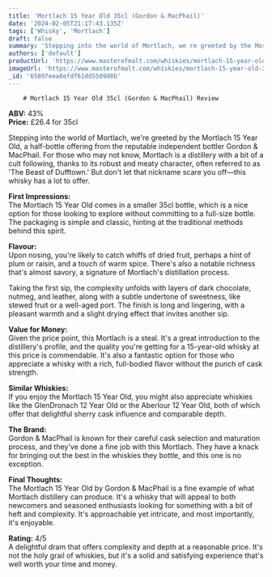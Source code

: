 ```yaml
---
title: 'Mortlach 15 Year Old 35cl (Gordon & MacPhail)'
date: '2024-02-05T21:17:43.135Z'
tags: ['Whisky', 'Mortlach']
draft: false
summary: 'Stepping into the world of Mortlach, we re greeted by the Mortlach 15 Year Old, a half-bottle offering from the reputable independ...'
authors: ['default']
productUrl: 'https://www.masterofmalt.com/whiskies/mortlach-15-year-old-35cl-whisky/'
imageUrl: 'https://www.masterofmalt.com/whiskies/mortlach-15-year-old-35cl-whisky.jpg'
_id: '65897eea8efdf61dd5509d8b'
---
```


        # Mortlach 15 Year Old 35cl (Gordon & MacPhail) Review

**ABV:** 43%  
**Price:** £26.4 for 35cl

Stepping into the world of Mortlach, we're greeted by the Mortlach 15 Year Old, a half-bottle offering from the reputable independent bottler Gordon & MacPhail. For those who may not know, Mortlach is a distillery with a bit of a cult following, thanks to its robust and meaty character, often referred to as 'The Beast of Dufftown.' But don't let that nickname scare you off—this whisky has a lot to offer.

**First Impressions:**  
The Mortlach 15 Year Old comes in a smaller 35cl bottle, which is a nice option for those looking to explore without committing to a full-size bottle. The packaging is simple and classic, hinting at the traditional methods behind this spirit.

**Flavour:**  
Upon nosing, you're likely to catch whiffs of dried fruit, perhaps a hint of plum or raisin, and a touch of warm spice. There's also a notable richness that's almost savory, a signature of Mortlach's distillation process.

Taking the first sip, the complexity unfolds with layers of dark chocolate, nutmeg, and leather, along with a subtle undertone of sweetness, like stewed fruit or a well-aged port. The finish is long and lingering, with a pleasant warmth and a slight drying effect that invites another sip.

**Value for Money:**  
Given the price point, this Mortlach is a steal. It's a great introduction to the distillery's profile, and the quality you're getting for a 15-year-old whisky at this price is commendable. It's also a fantastic option for those who appreciate a whisky with a rich, full-bodied flavor without the punch of cask strength.

**Similar Whiskies:**  
If you enjoy the Mortlach 15 Year Old, you might also appreciate whiskies like the GlenDronach 12 Year Old or the Aberlour 12 Year Old, both of which offer that delightful sherry cask influence and comparable depth.

**The Brand:**  
Gordon & MacPhail is known for their careful cask selection and maturation process, and they've done a fine job with this Mortlach. They have a knack for bringing out the best in the whiskies they bottle, and this one is no exception.

**Final Thoughts:**  
The Mortlach 15 Year Old by Gordon & MacPhail is a fine example of what Mortlach distillery can produce. It's a whisky that will appeal to both newcomers and seasoned enthusiasts looking for something with a bit of heft and complexity. It's approachable yet intricate, and most importantly, it's enjoyable.

**Rating:** 4/5  
A delightful dram that offers complexity and depth at a reasonable price. It's not the holy grail of whiskies, but it's a solid and satisfying experience that's well worth your time and money.
